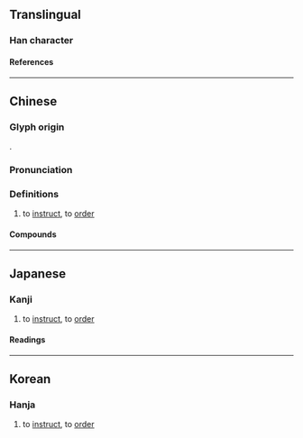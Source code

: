 {{character info/new}}
==Translingual==

===Han character===
{{Han char|rn=30|rad=口|as=05|sn=8|four=64000|canj=RODI|ids=⿰口付}}

====References====
{{Han ref|kx=0185.100|dkj=03497|dj=0405.040|hdz=10604.050|uh=5490}}

----

==Chinese==
{{zh-forms}}

===Glyph origin===
{{Han etym}}
{{Han compound|口|付|ls=psc|c1=s|c2=p|t1=mouth}}.

===Pronunciation===
{{zh-pron
|m=fù,fu,1nb=Mainland and Taiwan,2nb=former standard in Mainland
|c=fu3,fu6
|h=pfs=
|md=
|mn=hù
|w=
|mc=y
|oc=y
|cat=
}}

===Definitions===
{{zh-hanzi}}

# to [[instruct]], to [[order]]

====Compounds====
{{zh-der|吩咐|囑咐}}

----

==Japanese==

===Kanji===
{{ja-kanji|rs=口05}}

# to [[instruct]], to [[order]]

====Readings====
{{ja-readings|goon=ふ|kanon=ふ|kun=いいつ-ける}}

----

==Korean==

===Hanja===
{{ko-hanja|hangeul=부|rv=bu|mr=pu}}

# to [[instruct]], to [[order]]